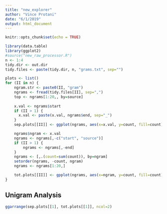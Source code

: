 ```yaml
---
title: "new_explorer"
author: "Vince Protani"
date: "6/1/2019"
output: html_document
---
```


```r
knitr::opts_chunk$set(echo = TRUE)
```

```r
library(data.table)
library(ggplot2)
#source("new_raw_processor.R")
n <- 1:4
tidy.dir <- out.dir
tidy.files <- paste(tidy.dir, n, "grams.txt", sep="")
```

```r
plots <- list()
for (II in n) {
	ngram.str <- paste0(II, "gram")
	ngrams <- fread(tidy.files[II], sep=",")
	top <- ngrams[1:20,, by=source]
	
	x.val <- ngrams$start
	if (II > 1) {
	  x.val <- paste(x.val, ngrams$end, sep="_")
	}
	sep.plots[[II]] <- ggplot(ngrams, aes(x=x.val, y=count, fill=count)) + geom_bar(stat="identity") + facet_wrap(source~., nrow=3) + coord_flip() + theme(legend.position=element_blank()) + labs(x=ngram.str, y="count")

	ngrams$ngram <- x.val
	ngrams <- ngrams[,-c("start", "source")]
	if (II > 1) {
		ngrams <- ngrams[,-end]
	}
	ngrams <- [,.(count=sum(count)), by=ngram]
	setorder(ngrams, -count, ngram)
	ngrams <- ngrams[1:20,]

	tot.plots[[II]] <- gpplot(ngrams, aes(x=ngram, y=count, fill=count)) + geom_bar(stat="identity") + coord_flip() + theme(legend.position=element_blank()) + labs(x=ngram.str, y="count")
}
```

## Unigram Analysis

```r
ggarrange(sep.plots[[1], tot.plots[[1]], ncol=2)
```
